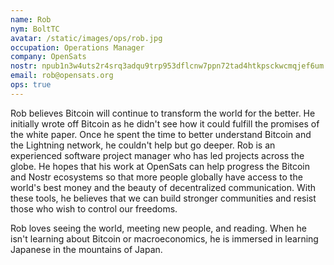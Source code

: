 ```yaml
---
name: Rob
nym: BoltTC
avatar: /static/images/ops/rob.jpg
occupation: Operations Manager
company: OpenSats
nostr: npub1n3w4uts2r4srq3adqu9trp953dflcnw7ppn72tad4htkpsckwcmqjef6um
email: rob@opensats.org
ops: true
---
```


Rob believes Bitcoin will continue to transform the world for the better. He
initially wrote off Bitcoin as he didn't see how it could fulfill the promises
of the white paper. Once he spent the time to better understand Bitcoin and the
Lightning network, he couldn't help but go deeper. Rob is an experienced
software project manager who has led projects across the globe. He hopes that
his work at OpenSats can help progress the Bitcoin and Nostr ecosystems so that
more people globally have access to the world's best money and the beauty of
decentralized communication. With these tools, he believes that we can build
stronger communities and resist those who wish to control our freedoms.

Rob loves seeing the world, meeting new people, and reading. When he isn't
learning about Bitcoin or macroeconomics, he is immersed in learning Japanese in the
mountains of Japan.
